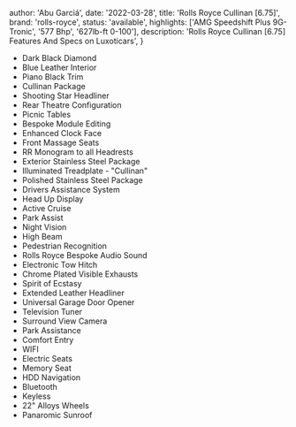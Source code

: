 
  author: 'Abu Garciá',
  date: '2022-03-28',
  title: 'Rolls Royce Cullinan [6.75]',
  brand: 'rolls-royce',
  status: 'available',
  highlights: ['AMG Speedshift Plus 9G-Tronic', '577 Bhp', '627lb-ft 0-100'],
  description:
    'Rolls Royce Cullinan [6.75] Features And Specs on Luxoticars',
}


- Dark Black Diamond
- Blue Leather Interior
- Piano Black Trim
- Cullinan Package
- Shooting Star Headliner
- Rear Theatre Configuration
- Picnic Tables
- Bespoke Module Editing
- Enhanced Clock Face
- Front Massage Seats
- RR Monogram to all Headrests
- Exterior Stainless Steel Package
- Illuminated Treadplate - "Cullinan"
- Polished Stainless Steel Package
- Drivers Assistance System
- Head Up Display
- Active Cruise
- Park Assist
- Night Vision
- High Beam
- Pedestrian Recognition
- Rolls Royce Bespoke Audio Sound
- Electronic Tow Hitch
- Chrome Plated Visible Exhausts
- Spirit of Ecstasy
- Extended Leather Headliner
- Universal Garage Door Opener
- Television Tuner
- Surround View Camera
- Park Assistance
- Comfort Entry
- WIFI
- Electric Seats
- Memory Seat
- HDD Navigation
- Bluetooth
- Keyless
- 22" Alloys Wheels
- Panaromic Sunroof